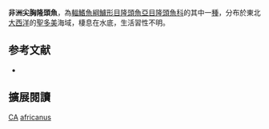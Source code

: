 {{Speciesbox
| status = DD
| status_system = IUCN3.1
| genus = Clepticus
| species = africanus
| authority = Heiser, Moura & Robertson, 2000
| synonyms = 
}}

'''非洲尖胸隆頭魚'''，為[[輻鰭魚綱|輻鰭魚綱]][[鱸形目|鱸形目]][[隆頭魚亞目|隆頭魚亞目]][[隆頭魚科|隆頭魚科]]的其中一[[種|種]]，分布於東北[[大西洋|大西洋]]的[[聖多美|聖多美]]海域，棲息在水底，生活習性不明。
==参考文献==
*{{FishBase_species|genus=Clepticus|species=africanus|year=2013|month=8}}
== 擴展閱讀 ==
{{refbegin}}
{{wikispecies-inline|Clepticus africanus|非洲尖胸隆頭魚}}
{{refend}}
{{Taxonbar|from=Q2856450}}

[[Category:IUCN红色名录数据缺乏物种|CA]]
[[Category:尖胸隆頭魚屬|africanus]]


{{鱸形目小作品}}